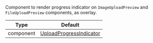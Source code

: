 Component to render progress indicator on `ImageUploadPreview` and `FileUploadPreview` components, as overlay.

| Type | Default |
| - | - |
| component | [UploadProgressIndicator](https://github.com/GetStream/stream-chat-react-native/blob/main/package/src/components/MessageInput/UploadProgressIndicator.tsx) |
